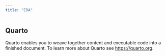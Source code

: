 ```yaml
---
title: "EDA"
---
```


## Quarto

Quarto enables you to weave together content and executable code into a finished document. To learn more about Quarto see <https://quarto.org>.
